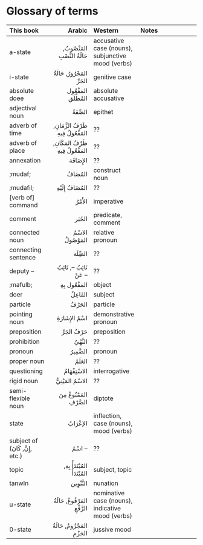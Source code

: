 # Glossary of terms

|This book | Arabic | Western | Notes|
|:----|----:|:----|:------|
|a-state | [المَنْصُوبُ]{.ar}, [حَالَةُ النَّصْبِ]{.ar}| accusative case (nouns), subjunctive mood (verbs) |
|i-state | [المَجْرُورُ]{.ar}, [حَالَةُ الجَرِّ]{.ar}| genitive case ||
|absolute doee |[المَفْعُول المُطْلَق]{.ar} | absolute accusative ||
|adjectival noun |[الصِّفَةُ]{.ar} | epithet |
|adverb of time  |[ظَرْفُ الزَّمَانِ]{.ar}, [المَفْعُولُ فِيهِ]{.ar} | ?? ||
|adverb of place |[ظَرْفُ المَكَانِ]{.ar}, [المَفْعُولُ فِيهِ]{.ar} | ?? ||
|annexation |[الإِضَافَة]{.ar} | ?? ||
|;mudaf; |[المُضَافُ]{.ar} | construct noun ||
|;mudafil; |[المُضَافُ إِلَيْهِ]{.ar} | ?? ||
|[verb of] command | [الأَمْرُ]{.ar} | imperative ||
|comment |[الخَبَر]{.ar} | predicate, comment ||
|connected noun |[الاسْمُ المَوْصُولُ]{.ar} | relative pronoun ||
|connecting sentence |[الصِِّلَة]{.ar} | ?? ||
|deputy -- |[نَائِبُ --]{.ar}, [نَائِبٌ عَنْ --]{.ar} | ?? ||
|;mafulb; |[المَفْعُول بِهِ]{.ar} | object ||
|doer |[الفَاعِلُ]{.ar} | subject ||
|particle|[الحَرْفُ]{.ar} | particle ||
|pointing noun|[اسْمُ الإِشَارَةِ]{.ar} | demonstrative pronoun ||
|preposition|[حَرْفُ الجَرِّ]{.ar} | preposition ||
|prohibition|[النَّهْيُ]{.ar} | ?? ||
|pronoun|[الضَّمِيرُ]{.ar} | pronoun ||
|proper noun|[العَلَمُ]{.ar} | ?? ||
|questioning|[الاسْتِفْهَامُ]{.ar} | interrogative ||
|rigid noun|[الاسْمُ المَيْنِيُّ]{.ar} | ?? ||
|semi-flexible noun|[المَمْنُوعُ مِنَ الصَّرْفِ]{.ar} | diptote ||
|state | [الإعْرَابُ]{.ar} | inflection, case (nouns), mood (verbs) |
|subject of ([إِنَّ]{.ar}, [كَانَ]{.ar}, etc.) |[اسْمُ --]{.ar} | ?? ||
|topic |[المُبْتَدَأُ بِهِ]{.ar}, [المُبْتَدَأُ]{.ar} | subject, topic ||
|[tanwIn]{.trn2} |[التَّنْوِين]{.ar} | nunation ||
|u-state | [المَرْفُوعُ]{.ar}, [حَالَةُ الرَّفْعِ]{.ar}| nominative case (nouns), indicative mood (verbs) ||
|0-state | [المَجْزُومُ]{.ar}, [حَالَةُ الجَزْمِ]{.ar}| jussive mood ||
